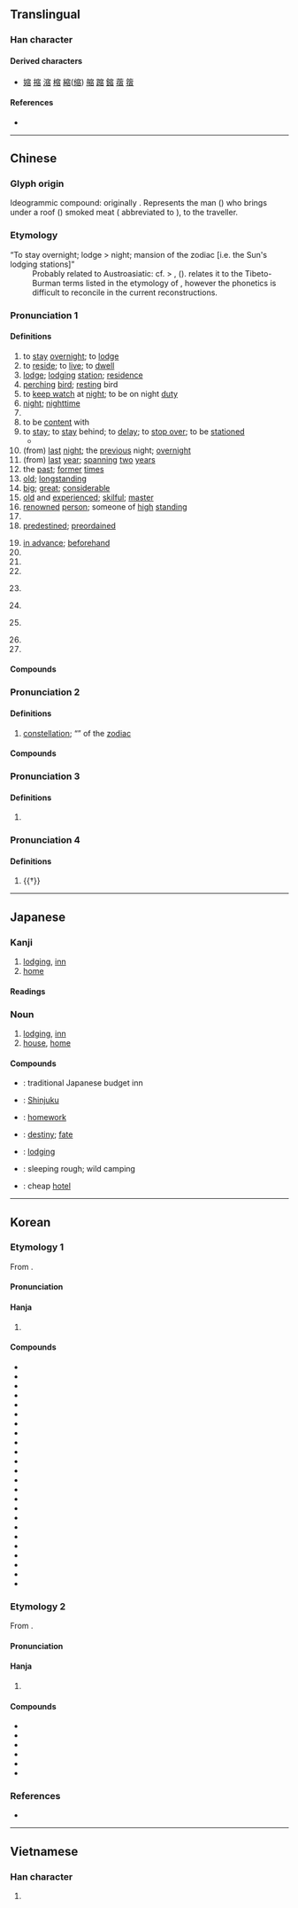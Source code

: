 {{character info}}
==Translingual==

===Han character===
{{Han char|rn=40|rad=宀|as=08|sn=11|four=30261|canj=JOMA|ids=⿱宀佰}}

====Derived characters====
* [[㜚]] [[摍]] [[㴼]] [[樎]] [[縮]]([[缩]]) [[䑿]] [[蹜]] [[鏥]] [[蓿]] [[䈹]]

====References====
* {{Han ref|kx=0287.130|dkj=07195|dj=0568.210|hdz=20938.100|uh=5BBF|ud=23487|bh=B14A|bd=45386}}

----

==Chinese==
{{zh-forms|alt=㝛}}

===Glyph origin===
{{Han etym}}
Ideogrammic compound: originally {{zh-l|*㝛}}. Represents the man ({{zh-l|*人}}) who brings under a roof ({{zh-l|*宀}}) smoked meat ({{zh-l|*肉}} abbreviated to {{zh-l|*㐁}}), to the traveller.

===Etymology===
; “To stay overnight; lodge > night; mansion of the zodiac [i.e. the Sun's lodging stations]”
: Probably related to Austroasiatic: cf. {{cog|mkh-okm||*ruk|to take cover or shelter}} > {{cog|km|ជ្រុក||shelter; refuge}}, {{cog|km|ស្រុក||settlement; village}} ({{zh-ref|Schuessler, 2007}}). {{zh-ref|Benedict (1972)}} relates it to the Tibeto-Burman terms listed in the etymology of {{och-l|夜|night}}, however the phonetics is difficult to reconcile in the current reconstructions.

===Pronunciation 1===
{{zh-pron
|m=sù,xiǔ
|m_note=sù - literary (all senses); xiǔ - vernacular (classifier “night”)
|c=suk1
|h=pfs=siuk/suk
|mb=siu̿
|md=sé̤ṳk
|mn=siok/sok/xm,zz:sek/qz:siak
|mn_note=siok - literary; sok - vernacular; sek/siak - vernacular
|mn-t=suah4
|w=4soq
|mc=2
|oc=1,2
|cat=v,n,cl,a,adv,pn
}}

====Definitions====
{{zh-hanzi}}

# to [[stay]] [[overnight]]; to [[lodge]]
# to [[reside]]; to [[live]]; to [[dwell]]
# [[lodge]]; [[lodging]] [[station]]; [[residence]]
# [[perch]]ing [[bird]]; [[rest]]ing bird
# to [[keep watch]] at [[night]]; to be on night [[duty]]
# [[night]]; [[nighttime]]
# {{zh-classifier|the [[number]] of [[night]]s|t=[[night]]}}
# to be [[content]] with
# to [[stay]]; to [[stay]] behind; to [[delay]]; to [[stop over]]; to be [[station]]ed
#* {{zh-x|宿治 者 削。|He who '''procrastinates''' in creating order will be dismembered.|ref=Shangjunshu}}
# (from) [[last]] [[night]]; the [[previous]] night; [[overnight]]
# (from) [[last]] [[year]]; [[spanning]] [[two]] [[year]]s
# the [[past]]; [[former]] [[times]]
# [[old]]; [[longstanding]]
# [[big]]; [[great]]; [[considerable]]
# [[old]] and [[experienced]]; [[skilful]]; [[master]]
# [[renowned]] [[person]]; someone of [[high]] [[standing]]
# {{zh-alt-form|夙|[[usually]]; [[normally]]}}
# [[predestined]]; [[preordained]]
#: {{zh-x|宿命|destiny [lit. '''predestined''' life]}}
# [[in advance]]; [[beforehand]]
# {{zh-alt-form|肅|[[respectful]]; [[solemn]]}}
# {{zh-alt-form|肅|to [[admonish]]; to [[warn]]}}
# {{zh-alt-form|肅|to [[offer]]}}
# {{zh-div|國}} {{lb|zh|historical}} {{n-g|The name of an [[ancient]] [[state]] located in modern-day {{w|Dongping County|Dongping county}} in [[Shandong]] province.}}
# {{zh-div|州}} {{lb|zh|historical}} {{n-g|The name of an [[ancient]] [[prefecture]] during the [[Tang]] dynasty, located in modern-day [[Suzhou]] city in [[Anhui]] province.}}
# {{zh-div|縣}} {{lb|zh|historical}} {{n-g|The name of an [[abolished]] [[county]], now the [[Suzhou]] city in [[Anhui]] province.}}
# {{zh-short|宿州|[[Suzhou]] city in [[Anhui]] province}}
# {{surname|zh}}

====Compounds====
{{zh-der|一償宿願|一宿|上宿|中宿|宿舍|住宿|宿望|宿志|信宿|外宿|宿老|宿因|宿願|伴宿|值宿|宿學|宿命|宿屋|宿債|宿留|宿儒|宿逋|宿營|宿夕|宿泊|同宿|宿頭|宿遇|尊宿|宿諾|宿主|宿好|中間宿主|宿命論|宿疾|弋不射宿|夜宿曉行|宿名|宿將舊卒|宿構|宿醉|寄宿學校|宿草|孤眠獨宿|宿瘤|宿憾|宿雨|儤宿|宿歇|宿素|宿妝|寡宿孤辰|寄宿|宿墨|宿麥|宿頓|宿酒|宿賊|宿衛|宿莽|宿緣|宿痾|宿生|宿根|宿料|宿敵|宿弊|宿將|宿宿|宿學舊儒|宿善|宿命通|安宿|存宿|宿世冤家|寄宿生|宿酲|宿怨|宿霧|宿心|名宿|宿昔|借宿|停眠整宿|宿慧|宿世|止宿|曉行夜宿|房宿錢|獨宿|歸宿|投宿|歇宿|求宿|留宿|眠鷗宿鷺|直宿|朝餐夜宿|東食西宿|淹宿|水宿風餐|棲宿|眠花宿柳|胸無宿物|食宿|野宿|雙棲雙宿|託宿|草行露宿|餐風露宿|露宿風餐|齊宿|耆宿|終宿主|老宿|齋宿|餐風宿露|露宿|餐風宿雨|餐風宿水|風餐雨宿|風餐露宿|雙宿雙飛|風餐水宿|膳宿|老師宿儒|經宿不歸|風飧露宿|舊愛宿恩|通宿|宿遷|溫宿}}

===Pronunciation 2===
{{zh-pron
|m=xiù
|c=sau3
|h=pfs=siu
|md=séu
|mn=siù
|mn-t=siu3
|w=2xieu
|mc=1
|oc=2,1
|cat=n
}}

====Definitions====
{{zh-hanzi}}

# {{lb|zh|Chinese astronomy}} [[constellation]]; “{{w|Twenty-Eight Mansions|mansion}}” of the [[zodiac]]

====Compounds====
{{zh-der|fold=1|壁宿|斗宿|牛宿|女宿|室宿|危宿|虛宿|列宿|二十八宿|井宿|畢宿|水宿|星宿|畢宿星團|柳宿|星宿海|角宿}}

===Pronunciation 3===
{{zh-pron
|m=sù
|cat=
}}

====Definitions====
{{zh-hanzi}}

# {{zh-only|宿宿|[[walk]]ing [[slowly]] in [[small]] [[step]]s}}

===Pronunciation 4===
{{zh-pron
|m=Qī
|cat=pn
}}

====Definitions====
{{zh-hanzi}}

# {{†}} {{zh-alt-form|戚|name of a [[county]] in the {{w|State of Wei}}|tr=Qī}}

----

==Japanese==

===Kanji===
{{ja-kanji|grade=3|rs=宀08}}

# [[lodging]], [[inn]]
# [[home]]

====Readings====
{{ja-readings
|goon=しゅ, すく
|kanon=しゅう, しゅく
|kanyoon=しゅく
|kun=やど-る, やど-, やど-す
}}

===Noun===
{{ja-noun|やど}}

# [[lodging]], [[inn]]
# [[house]], [[home]]

====Compounds====
* {{ja-r|民%宿|みん%しゅく}}: traditional Japanese budget inn
* {{ja-r|新%宿|^しん%じゅく}}: [[Shinjuku]]
* {{ja-r|宿%題|しゅく%だい}}: [[homework]]
* {{ja-r|宿%命|しゅく%めい}}: [[destiny]]; [[fate]]
* {{ja-r|宿%泊|しゅく%はく}}: [[lodging]]
* {{ja-r|野%宿|の%じゅく}}: sleeping rough; wild camping
* {{ja-r|安%宿|やす%やど}}: cheap [[hotel]]

----

==Korean==

===Etymology 1===
From {{der|ko|ltc|-}} {{ltc-l|宿|id=2}}. 

{{collapse|
* {{hanja-dongguk|슉〮|syúk}}
* {{hanja-sinjeung|슉|syuk|hun=잘 슉}}
|Historical readings
|bg=#FFFFFF}}

====Pronunciation====
{{ko-hanja-pron|숙}}

====Hanja====
{{ko-hanja-search}}
{{ko-hanja|자다|잘|숙}}

# {{hanja form of|숙|[[sleep]]; [[lodging]]}}

====Compounds====
{{der-top3|Compounds}}
* {{ko-l|숙면|宿眠}}
* {{ko-l|숙명|宿命}}
* {{ko-l|숙소|宿所}}
* {{ko-l|숙취|宿醉}}
* {{ko-l|투숙|投宿}}
* {{ko-l|혼숙|混宿}}
* {{ko-l|숙제|宿題}}
* {{ko-l|숙원|宿願}}
* {{ko-l|숙직|宿直}}
* {{ko-l|숙주|宿主}}
* {{ko-l|숙적|宿敵}}
* {{ko-l|기숙|寄宿}}
* {{ko-l|여숙|旅宿}}
* {{ko-l|앙숙|怏宿}}
* {{ko-l|합숙|合宿}}
* {{ko-l|숙환|宿患}}
* {{ko-l|숙원|宿怨}}
* {{ko-l|숙식|宿食}}
* {{ko-l|숙망|宿望}}
* {{ko-l|동숙|同宿}}
* {{ko-l|숙변|宿便}}
* {{ko-l|하숙|下宿}}
* {{ko-l|숙객|宿客}}
* {{ko-l|숙박|[[accommodation]]|宿泊}}
{{der-bottom}}

===Etymology 2===
From {{der|ko|ltc|-}} {{ltc-l|宿|id=1}}. 

{{collapse|
* {{hanja-dongguk|슈ᇢ〮|syúw}}
* {{hanja-sinjeung|슈|syu|hun=별 슈 去聲}}
|Historical readings
|bg=#FFFFFF}}

====Pronunciation====
{{ko-hanja-pron|수|l=y}}

====Hanja====
{{ko-hanja|별자리|수}}

# {{hanja form of|수|{{lb|ko|Chinese astronomy}} [[constellation]]; “{{w|Twenty-Eight Mansions|mansion}}” of the [[zodiac]]}}

====Compounds====
{{der-top|Compounds}}
* {{ko-l|진수|辰宿}}
* {{ko-l|정수|井宿}}
* {{ko-l|수요|宿曜}}
* {{ko-l|방수|房宿}}
* {{ko-l|누수|婁宿}}
* {{ko-l|성수|Star Mansion {{gloss|one of {{w|Twenty-Eight Mansions}}}}|星宿}}
{{der-bottom}}

===References===
* {{R:hanjadoc|2559}}

----

==Vietnamese==

===Han character===
{{vi-readings|reading=túc, tú|rs=宀08}}

# {{rfdef|vi|sort=宀08}}